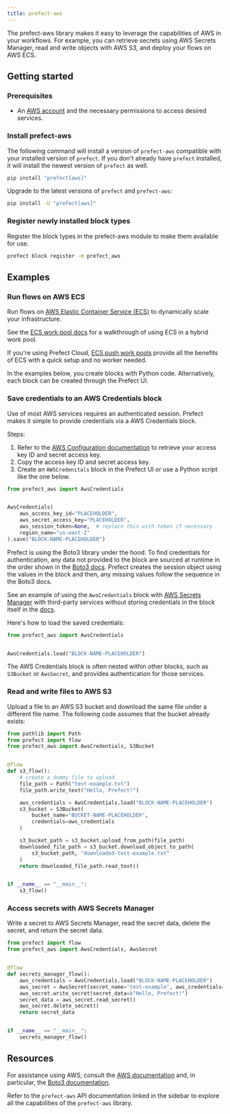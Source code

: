 ```yaml
---
title: prefect-aws
---
```


The prefect-aws library makes it easy to leverage the capabilities of AWS in your workflows.
For example, you can retrieve secrets using AWS Secrets Manager, read and write objects with AWS S3, and deploy your flows on AWS ECS.

## Getting started

### Prerequisites

- An [AWS account](https://aws.amazon.com/account/) and the necessary permissions to access desired services.

### Install prefect-aws

The following command will install a version of `prefect-aws` compatible with your installed version of `prefect`. 
If you don't already have `prefect` installed, it will install the newest version of `prefect` as well.

```bash
pip install "prefect[aws]"
```

Upgrade to the latest versions of `prefect` and `prefect-aws`:

```bash
pip install -U "prefect[aws]"
```

### Register newly installed block types

Register the block types in the prefect-aws module to make them available for use.

```bash
prefect block register -m prefect_aws
```

## Examples

### Run flows on AWS ECS

Run flows on [AWS Elastic Container Service (ECS)](https://aws.amazon.com/ecs/) to dynamically scale your infrastructure.

See the [ECS work pool docs](/integrations/prefect-aws/ecs_guide) for a walkthrough of using ECS in a hybrid work pool.

If you're using Prefect Cloud, [ECS push work pools](/3.0/deploy/infrastructure-examples/serverless) provide all the benefits of ECS with a quick setup and no worker needed.

In the examples below, you create blocks with Python code.
Alternatively, each block can be created through the Prefect UI.

### Save credentials to an AWS Credentials block

Use of most AWS services requires an authenticated session.
Prefect makes it simple to provide credentials via a AWS Credentials block.

Steps:

1. Refer to the [AWS Configuration documentation](https://docs.aws.amazon.com/cli/latest/userguide/cli-configure-quickstart.html#cli-configure-quickstart-creds) to retrieve your access key ID and secret access key.
1. Copy the access key ID and secret access key.
1. Create an `AWSCredenitals` block in the Prefect UI or use a Python script like the one below.

```python
from prefect_aws import AwsCredentials


AwsCredentials(
    aws_access_key_id="PLACEHOLDER",
    aws_secret_access_key="PLACEHOLDER",
    aws_session_token=None,  # replace this with token if necessary
    region_name="us-east-2"
).save("BLOCK-NAME-PLACEHOLDER")
```

Prefect is using the Boto3 library under the hood.
To find credentials for authentication, any data not provided to the block are sourced at runtime in the order shown in the [Boto3 docs](https://boto3.amazonaws.com/v1/documentation/api/latest/guide/credentials.html#configuring-credentials).
Prefect creates the session object using the values in the block and then, any missing values follow the sequence in the Boto3 docs.

See an example of using the `AwsCredentials` block with [AWS Secrets Manager](#aws-secrets-manager) with third-party services without storing credentials in the block itself in the [docs](/3.0/resources/secrets).

Here's how to load the saved credentials:

```python
from prefect_aws import AwsCredentials


AwsCredentials.load("BLOCK-NAME-PLACEHOLDER")
```

The AWS Credentials block is often nested within other blocks, such as `S3Bucket` or `AwsSecret`, and provides authentication for those services.

### Read and write files to AWS S3

Upload a file to an AWS S3 bucket and download the same file under a different file name.
The following code assumes that the bucket already exists:

```python
from pathlib import Path
from prefect import flow
from prefect_aws import AwsCredentials, S3Bucket


@flow
def s3_flow():
    # create a dummy file to upload
    file_path = Path("test-example.txt")
    file_path.write_text("Hello, Prefect!")

    aws_credentials = AwsCredentials.load("BLOCK-NAME-PLACEHOLDER")
    s3_bucket = S3Bucket(
        bucket_name="BUCKET-NAME-PLACEHOLDER",
        credentials=aws_credentials
    )

    s3_bucket_path = s3_bucket.upload_from_path(file_path)
    downloaded_file_path = s3_bucket.download_object_to_path(
        s3_bucket_path, "downloaded-test-example.txt"
    )
    return downloaded_file_path.read_text()


if __name__ == "__main__":
    s3_flow()
```

### Access secrets with AWS Secrets Manager

Write a secret to AWS Secrets Manager, read the secret data, delete the secret, and return the secret data.

```python
from prefect import flow
from prefect_aws import AwsCredentials, AwsSecret


@flow
def secrets_manager_flow():
    aws_credentials = AwsCredentials.load("BLOCK-NAME-PLACEHOLDER")
    aws_secret = AwsSecret(secret_name="test-example", aws_credentials=aws_credentials)
    aws_secret.write_secret(secret_data=b"Hello, Prefect!")
    secret_data = aws_secret.read_secret()
    aws_secret.delete_secret()
    return secret_data


if __name__ == "__main__":
    secrets_manager_flow()
```

## Resources

For assistance using AWS, consult the [AWS documentation](https://docs.aws.amazon.com/) and, in particular, the [Boto3 documentation](https://boto3.amazonaws.com/v1/documentation/api/latest/index.html).

Refer to the `prefect-aws` API documentation linked in the sidebar to explore all the capabilities of the `prefect-aws` library.
